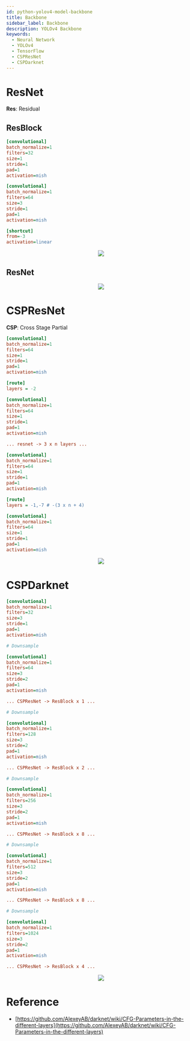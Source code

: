 ```yaml
---
id: python-yolov4-model-backbone
title: Backbone
sidebar_label: Backbone
description: YOLOv4 Backbone
keywords:
  - Neural Network
  - YOLOv4
  - TensorFlow
  - CSPResNet
  - CSPDarknet
---
```



# ResNet

**Res**: Residual

## ResBlock

```ini
[convolutional]
batch_normalize=1
filters=32
size=1
stride=1
pad=1
activation=mish

[convolutional]
batch_normalize=1
filters=64
size=3
stride=1
pad=1
activation=mish

[shortcut]
from=-3
activation=linear
```

<center>
  <img
    src={useBaseUrl(
      "img/lang/python/libraries/yolov4/model/yolov4-resblock.jpeg"
    )}
  />
</center>

## ResNet

<center>
  <img
    src={useBaseUrl(
      "img/lang/python/libraries/yolov4/model/yolov4-resnet.jpeg"
    )}
  />
</center>

# CSPResNet

**CSP**: Cross Stage Partial

```ini
[convolutional]
batch_normalize=1
filters=64
size=1
stride=1
pad=1
activation=mish

[route]
layers = -2

[convolutional]
batch_normalize=1
filters=64
size=1
stride=1
pad=1
activation=mish

... resnet -> 3 x n layers ...

[convolutional]
batch_normalize=1
filters=64
size=1
stride=1
pad=1
activation=mish

[route]
layers = -1,-7 # -(3 x n + 4)

[convolutional]
batch_normalize=1
filters=64
size=1
stride=1
pad=1
activation=mish
```

<center>
  <img
    src={useBaseUrl(
      "img/lang/python/libraries/yolov4/model/yolov4-cspresnet.jpeg"
    )}
  />
</center>

# CSPDarknet

```ini
[convolutional]
batch_normalize=1
filters=32
size=3
stride=1
pad=1
activation=mish

# Downsample

[convolutional]
batch_normalize=1
filters=64
size=3
stride=2
pad=1
activation=mish

... CSPResNet -> ResBlock x 1 ...

# Downsample

[convolutional]
batch_normalize=1
filters=128
size=3
stride=2
pad=1
activation=mish

... CSPResNet -> ResBlock x 2 ...

# Downsample

[convolutional]
batch_normalize=1
filters=256
size=3
stride=2
pad=1
activation=mish

... CSPResNet -> ResBlock x 8 ...

# Downsample

[convolutional]
batch_normalize=1
filters=512
size=3
stride=2
pad=1
activation=mish

... CSPResNet -> ResBlock x 8 ...

# Downsample

[convolutional]
batch_normalize=1
filters=1024
size=3
stride=2
pad=1
activation=mish

... CSPResNet -> ResBlock x 4 ...
```

<center>
  <img
    src={useBaseUrl(
      "img/lang/python/libraries/yolov4/model/yolov4-cspdarknet.jpeg"
    )}
  />
</center>

# Reference

- [https://github.com/AlexeyAB/darknet/wiki/CFG-Parameters-in-the-different-layers](https://github.com/AlexeyAB/darknet/wiki/CFG-Parameters-in-the-different-layers)
